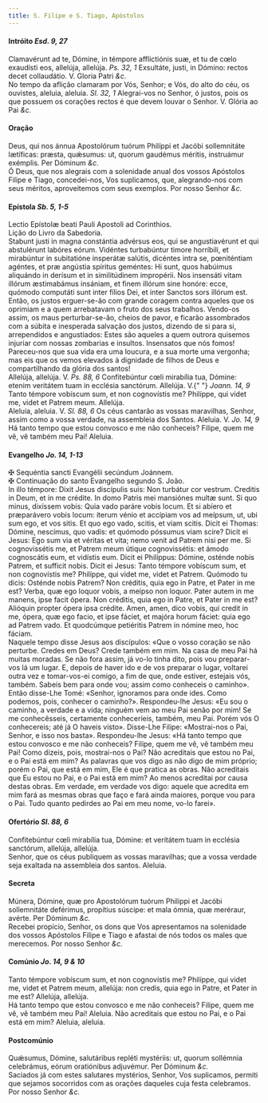 ```yaml
---
title: S. Filipe e S. Tiago, Apóstolos
---
```


<h4 class="text-center">
  Intróito <em>Esd. 9, 27</em>
</h4>
<div class="container-fluid">
  <div class="row">
    <div class="col-6 dropcaps text-justify">
      Clamavérunt ad te, Dómine, in témpore afflictiónis suæ, et tu de cœlo
      exaudísti eos, allelúja, allelúja. <em>Ps. 32, 1</em> Exsultáte, justi, in
      Dómino: rectos decet collaudátio. V. Gloria Patri <em>&c.</em>
    </div>
    <div class="col-6 dropcaps text-justify">
      No tempo da aflição clamaram por Vós, Senhor; e Vós, do alto do céu, os
      ouvistes, aleluia, aleluia. <em>Sl. 32, 1</em> Alegrai-vos no Senhor, ó
      justos, pois os que possuem os corações rectos é que devem louvar o
      Senhor. V. Glória ao Pai <em>&c.</em>
    </div>
  </div>
</div>

<h4 class="text-center">Oração</h4>
<div class="container-fluid">
  <div class="row">
    <div class="col-6 dropcaps text-justify">
      Deus, qui nos ánnua Apostolórum tuórum Philíppi et Jacóbi sollemnitáte
      lætíficas: præsta, quǽsumus: ut, quorum gaudémus méritis, instruámur
      exémplis. Per Dóminum <em>&c.</em>
    </div>
    <div class="col-6 dropcaps text-justify">
      Ó Deus, que nos alegrais com a solenidade anual dos vossos Apóstolos
      Filipe e Tiago, concedei-nos, Vos suplicamos, que, alegrando-nos com seus
      méritos, aproveitemos com seus exemplos. Por nosso Senhor <em>&c.</em>
    </div>
  </div>
</div>

<h4 class="text-center">
  Epístola <em>Sb. 5, 1-5</em>
</h4>
<div class="container-fluid">
  <div class="row">
    <div class="col-6 text-justify">
      Lectio Epístolæ beati Pauli Apostoli ad Corinthios.
    </div>
    <div class="col-6 text-justify">Lição do Livro da Sabedoria.</div>
    <div class="col-6 dropcaps text-justify">
      Stabunt justi in magna constántia advérsus eos, qui se angustiavérunt et
      qui abstulérunt labóres eórum. Vidéntes turbabúntur timore horríbili, et
      mirabúntur in subitatióne insperátæ salútis, dicéntes intra se,
      pœniténtiam agéntes, et præ angústia spíritus geméntes: Hi sunt, quos
      habúimus aliquándo in derísum et in similitúdinem impropérii. Nos
      insensáti vitam illórum æstimabámus insániam, et finem illórum sine
      honóre: ecce, quómodo computáti sunt inter fílios Dei, et inter Sanctos
      sors illórum est.
    </div>
    <div class="col-6 dropcaps text-justify">
      Então, os justos erguer-se-ão com grande coragem contra aqueles que os
      oprimiam e a quem arrebatavam o fruto dos seus trabalhos. Vendo-os assim,
      os maus perturbar-se-ão, cheios de pavor, e ficarão assombrados com a
      súbita e inesperada salvação dos justos, dizendo de si para si,
      arrependidos e angustiados: Estes são aqueles a quem outrora quisemos
      injuriar com nossas zombarias e insultos. Insensatos que nós fomos!
      Pareceu-nos que sua vida era uma loucura, e a sua morte uma vergonha; mas
      eis que os vemos elevados à dignidade de filhos de Deus e compartilhando
      da glória dos santos!
    </div>
  </div>
</div>

<div class="container-fluid">
  <div class="row">
    <div class="col-6 text-justify">
      Allelúja, allelúja. V. <em>Ps. 88, 6</em> Confitebúntur cœli mirabília
      tua, Dómine: etenim veritátem tuam in ecclésia sanctórum. Allelúja. V.{" "}
      <em>Joann. 14, 9</em> Tanto témpore vobíscum sum, et non cognovístis me?
      Philíppe, qui videt me, videt et Patrem meum. Allelúja.
    </div>
    <div class="col-6 text-justify">
      Aleluia, aleluia. V. <em>Sl. 88, 6</em> Os céus cantarão as vossas
      maravilhas, Senhor, assim como a vossa verdade, na assembleia dos Santos.
      Aleluia. V. <em>Jo. 14, 9</em> Há tanto tempo que estou convosco e me não
      conheceis? Filipe, quem me vê, vê também meu Pai! Aleluia.
    </div>
  </div>
</div>

<h4 class="text-center">
  Evangelho <em>Jo. 14, 1-13</em>
</h4>
<div class="container-fluid">
  <div class="row">
    <div class="col-6 text-justify">
      <span class="text-danger">&#10016;</span> Sequéntia sancti Evangélii
      secúndum Joánnem.
    </div>
    <div class="col-6 text-justify">
      <span class="text-danger">&#10016;</span> Continuação do santo Evangelho
      segundo S. João.
    </div>
    <div class="col-6 dropcaps text-justify">
      In illo témpore: Dixit Jesus discípulis suis: Non turbátur cor vestrum.
      Creditis in Deum, et in me crédite. In domo Patris mei mansiónes multæ
      sunt. Si quo minus, dixíssem vobis: Quia vado paráre vobis locum. Et si
      abíero et præparávero vobis locum: íterum vénio et accípiam vos ad
      meípsum, ut, ubi sum ego, et vos sitis. Et quo ego vado, scitis, et viam
      scitis. Dicit ei Thomas: Dómine, nescímus, quo vadis: et quómodo póssumus
      viam scire? Dicit ei Jesus: Ego sum via et véritas et vita; nemo venit ad
      Patrem nisi per me. Si cognovissétis me, et Patrem meum útique
      cognovissétis: et ámodo cognoscátis eum, et vidístis eum. Dicit ei
      Philíppus: Dómine, osténde nobis Patrem, et sufficit nobis. Dicit ei
      Jesus: Tanto témpore vobíscum sum, et non cognovístis me? Philíppe, qui
      videt me, videt et Patrem. Quómodo tu dicis: Osténde nobis Patrem? Non
      créditis, quia ego in Patre, et Pater in me est? Verba, quæ ego loquor
      vobis, a meípso non loquor. Pater autem in me manens, ipse facit ópera.
      Non créditis, quia ego in Patre, et Pater in me est? Alióquin propter
      ópera ipsa crédite. Amen, amen, dico vobis, qui credit in me, ópera, quæ
      ego facio, et ipse fáciet, et majóra horum fáciet: quia ego ad Patrem
      vado. Et quodcúmque petiéritis Patrem in nómine meo, hoc fáciam.
    </div>
    <div class="col-6 dropcaps text-justify">
      Naquele tempo disse Jesus aos discípulos: «Que o vosso coração se não
      perturbe. Credes em Deus? Crede também em mim. Na casa de meu Pai há
      muitas moradas. Se não fora assim, já vo-lo tinha dito, pois vou
      preparar-vos lá um lugar. E, depois de haver ido e de vos preparar o
      lugar, voltarei outra vez e tomar-vos-ei comigo, a fim de que, onde
      estiver, estejais vós, também. Sabeis bem para onde vou; assim como
      conheceis o caminho». Então disse-Lhe Tomé: «Senhor, ignoramos para onde
      ides. Como podemos, pois, conhecer o caminho?». Respondeu-lhe Jesus: «Eu
      sou o caminho, a verdade e a vida; ninguém vem ao meu Pai senão por mim!
      Se me conhecêsseis, certamente conheceríeis, também, meu Pai. Porém vós O
      conhecereis; até já O haveis visto». Disse-Lhe Filipe: «Mostrai-nos o Pai,
      Senhor, e isso nos basta». Respondeu-lhe Jesus: «Há tanto tempo que estou
      convosco e me não conheceis? Filipe, quem me vê, vê também meu Pai! Como
      dizeis, pois, mostrai-nos o Pai? Não acreditais que estou no Pai, e o Pai
      está em mim? As palavras que vos digo as não digo de mim próprio; porém o
      Pai, que está em mim, Ele é que pratica as obras. Não acreditais que Eu
      estou no Pai, e o Pai está em mim? Ao menos acreditai por causa destas
      obras. Em verdade, em verdade vos digo: aquele que acredita em mim fará as
      mesmas obras que faço e fará ainda maiores, porque vou para o Pai. Tudo
      quanto pedirdes ao Pai em meu nome, vo-lo farei».
    </div>
  </div>
</div>

<h4 class="text-center">
  Ofertório <em>Sl. 88, 6</em>
</h4>
<div class="container-fluid">
  <div class="row">
    <div class="col-6 dropcaps text-justify">
      Confitebúntur cœli mirabília tua, Dómine: et veritátem tuam in ecclésia
      sanctórum, allelúja, allelúja.
    </div>
    <div class="col-6 dropcaps text-justify">
      Senhor, que os céus publiquem as vossas maravilhas; que a vossa verdade
      seja exaltada na assembleia dos santos. Aleluia.
    </div>
  </div>
</div>

<h4 class="text-center">Secreta</h4>
<div class="container-fluid">
  <div class="row">
    <div class="col-6 dropcaps text-justify">
      Múnera, Dómine, quæ pro Apostolórum tuórum Philippi et Jacóbi sollemnitáte
      deférimus, propítius súscipe: et mala ómnia, quæ meréraur, avérte. Per
      Dóminum <em>&c.</em>
    </div>
    <div class="col-6 dropcaps text-justify">
      Recebei propício, Senhor, os dons que Vos apresentamos na solenidade dos
      vossos Apóstolos Filipe e Tiago e afastai de nós todos os males que
      merecemos. Por nosso Senhor <em>&c.</em>
    </div>
  </div>
</div>

<h4 class="text-center">
  Comúnio <em>Jo. 14, 9 & 10</em>
</h4>
<div class="container-fluid">
  <div class="row">
    <div class="col-6 dropcaps text-justify">
      Tanto témpore vobíscum sum, et non cognovístis me? Philíppe, qui videt me,
      videt et Patrem meum, allelúja: non credis, quia ego in Patre, et Pater in
      me est? Allelúja, allelúja.
    </div>
    <div class="col-6 dropcaps text-justify">
      Há tanto tempo que estou convosco e me não conheceis? Filipe, quem me vê,
      vê também meu Pai! Aleluia. Não acreditais que estou no Pai, e o Pai está
      em mim? Aleluia, aleluia.
    </div>
  </div>
</div>

<h4 class="text-center">Postcomúnio</h4>
<div class="container-fluid">
  <div class="row">
    <div class="col-6 dropcaps text-justify">
      Quǽsumus, Dómine, salutáribus repléti mystériis: ut, quorum sollémnia
      celebrámus, eórum oratiónibus adjuvémur. Per Dóminum <em>&c.</em>
    </div>
    <div class="col-6 dropcaps text-justify">
      Saciados já com estes salutares mystérios, Senhor, Vos suplicamos, permiti
      que sejamos socorridos com as orações daqueles cuja festa celebramos. Por
      nosso Senhor <em>&c.</em>
    </div>
  </div>
</div>
